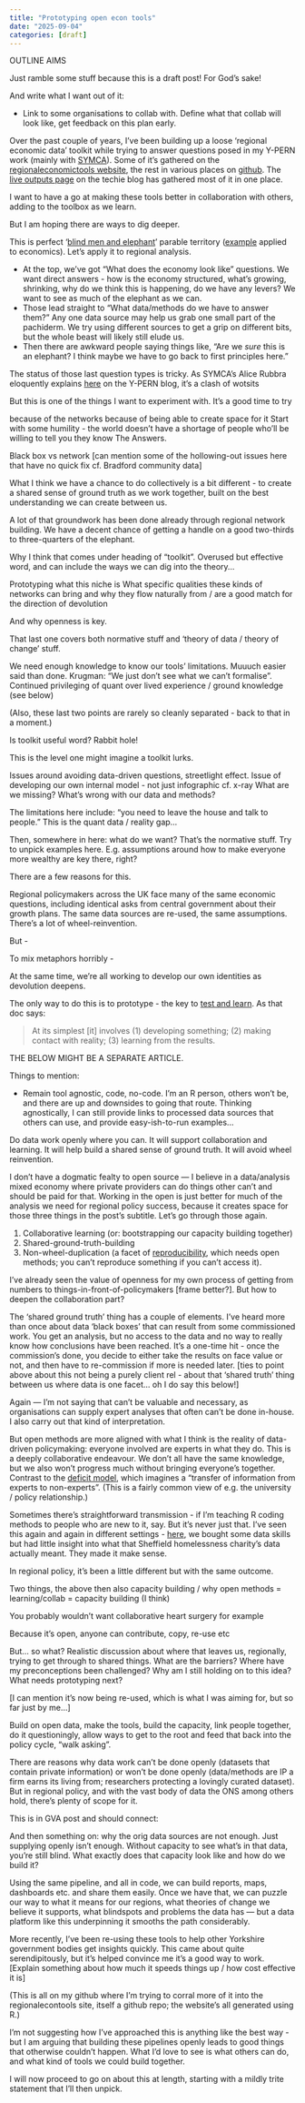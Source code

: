 ```yaml
---
title: "Prototyping open econ tools"
date: "2025-09-04"
categories: [draft]
---
```


OUTLINE AIMS

Just ramble some stuff because this is a draft post! For God's sake!

And write what I want out of it:

* Link to some organisations to collab with. Define what that collab will look like, get feedback on this plan early.


Over the past couple of years, I've been building up a loose 'regional economic data' toolkit while trying to answer questions posed in my Y-PERN work (mainly with [SYMCA](https://www.southyorkshire-ca.gov.uk/)). Some of it's gathered on the [regionaleconomictools website](https://danolner.github.io/RegionalEconomicTools/), the rest in various places on [github](https://github.com/DanOlner). The [live outputs page](https://danolner.github.io/posts/outputs_livelist/) on the techie blog has gathered most of it in one place.

I want to have a go at making these tools better in collaboration with others, adding to the toolbox as we learn. 

But I am hoping there are ways to dig deeper. 

This is perfect '[blind men and elephant](https://en.wikipedia.org/wiki/Blind_men_and_an_elephant)' parable territory ([example](https://jetzek.wordpress.com/2016/07/19/first-blog-post/) applied to economics). Let's apply it to regional analysis.

* At the top, we've got “What does the economy look like” questions. We want direct answers - how is the economy structured, what's growing, shrinking, why do we think this is happening, do we have any levers? We want to see as much of the elephant as we can.
* Those lead straight to “What data/methods do we have to answer them?” Any one data source may help us grab one small part of the pachiderm. We try using different sources to get a grip on different bits, but the whole beast will likely still elude us. 
* Then there are awkward people saying things like, "Are we *sure* this is an elephant? I think maybe we have to go back to first principles here."

The status of those last question types is tricky. As SYMCA's Alice Rubbra eloquently explains [here](https://y-pern.org.uk/blog/the-relationship-between-policymaking-and-research-how-it-works-sometimes/) on the Y-PERN blog, it's a clash of wotsits


But this is one of the things I want to experiment with. It's a good time to try 

because of the networks because of being able to create space for it
Start with some humility - the world doesn't have a shortage of people who'll be willing to tell you they know The Answers.

Black box vs network [can mention some of the hollowing-out issues here that have no quick fix cf. Bradford community data]

What I think we have a chance to do collectively is a bit different - to create a shared sense of ground truth as we work together, built on the best understanding we can create between us.

A lot of that groundwork has been done already through regional network building. We have a decent chance of getting a handle on a good two-thirds to three-quarters of the elephant.


Why I think that comes under heading of "toolkit". Overused but effective word, and can include the ways we can dig into the theory... 


Prototyping what this niche is
What specific qualities these kinds of networks can bring and why they flow naturally from / are a good match for the direction of devolution


And why openness is key.





That last one covers both normative stuff and 'theory of data / theory of change' stuff.

We need enough knowledge to know our tools' limitations. Muuuch easier said than done. Krugman: "We just don't see what we can't formalise". Continued privileging of quant over lived experience / ground knowledge (see below)




(Also, these last two points are rarely so cleanly separated - back to that in a moment.)


Is toolkit useful word? Rabbit hole!

This is the level one might imagine a toolkit lurks.




Issues around avoiding data-driven questions, streetlight effect. Issue of developing our own internal model - not just infographic cf. x-ray
What are we missing? What’s wrong with our data and methods?

The limitations here include: “you need to leave the house and talk to people.” This is the quant data / reality gap...

Then, somewhere in here: what do we want? That’s the normative stuff. Try to unpick examples here. E.g. assumptions around how to make everyone more wealthy are key there, right?







There are a few reasons for this.

Regional policymakers across the UK face many of the same economic questions, including identical asks from central government about their growth plans. The same data sources are re-used, the same assumptions. There's a lot of wheel-reinvention.


 But - 

To mix metaphors horribly - 






At the same time, we're all working to develop our own identities as devolution deepens.


The only way to do this is to prototype - the key to [test and learn](https://www.bi.team/publications/test-and-learn-a-playbook-for-mission-driven-government/). As that doc says:

> At its simplest [it] involves (1) developing something; (2) making contact with reality; (3) learning from the results.



 











THE BELOW MIGHT BE A SEPARATE ARTICLE.


Things to mention:

* Remain tool agnostic, code, no-code. I'm an R person, others won't be, and there are up and downsides to going that route. Thinking agnostically, I can still provide links to processed data sources that others can use, and provide easy-ish-to-run examples...


Do data work openly where you can. It will support collaboration and learning. It will help build a shared sense of ground truth. It will avoid wheel reinvention.

I don’t have a dogmatic fealty to open source — I believe in a data/analysis mixed economy where private providers can do things other can’t and should be paid for that. Working in the open is just better for much of the analysis we need for regional policy success, because it creates space for those three things in the post’s subtitle. Let’s go through those again. 

1. Collaborative learning (or: bootstrapping our capacity building together)
2. Shared-ground-truth-building
3. Non-wheel-duplication (a facet of [reproducibility](https://www.ukrn.org/), which needs open methods; you can’t reproduce something if you can’t access it).





I’ve already seen the value of openness for my own process of getting from numbers to things-in-front-of-policymakers [frame better?]. But how to deepen the collaboration part?

The ‘shared ground truth’ thing has a couple of elements. I’ve heard more than once about data ‘black boxes’ that can result from some commissioned work. You get an analysis, but no access to the data and no way to really know how conclusions have been reached. It’s a one-time hit - once the commission’s done, you decide to either take the results on face value or not, and then have to re-commission if more is needed later. [ties to point above about this not being a purely client rel - about that ‘shared truth’ thing between us where data is one facet… oh I do say this below!]

Again — I’m not saying that can’t be valuable and necessary, as organisations can supply expert analyses that often can’t be done in-house. I also carry out that kind of interpretation. 

But open methods are more aligned with what I think is the reality of data-driven policymaking: everyone involved are experts in what they do. This is a deeply collaborative endeavour. We don’t all have the same knowledge, but we also won’t progress much without bringing everyone’s together. Contrast to the [deficit model](https://en.wikipedia.org/wiki/Information_deficit_model), which imagines a “transfer of information from experts to non-experts”. (This is a fairly common view of e.g. the university / policy relationship.) 

Sometimes there’s straightforward transmission - if I’m teaching R coding methods to people who are new to it, say. But it’s never just that. I’ve seen this again and again in different settings - [here](https://www.danolner.net/2019/02/sheffields-first-data-for-good-hack-day), we bought some data skills but had little insight into what that Sheffield homelessness charity’s data actually meant. They made it make sense.

In regional policy, it’s been a little different but with the same outcome. 

Two things, the above then also capacity building / why open methods = learning/collab = capacity building (I think)

You probably wouldn’t want collaborative heart surgery for example

Because it’s open, anyone can contribute, copy, re-use etc

But… so what? Realistic discussion about where that leaves us, regionally, trying to get through to shared things. What are the barriers? Where have my preconceptions been challenged? Why am I still holding on to this idea? What needs prototyping next?

[I can mention it’s now being re-used, which is what I was aiming for, but so far just by me…]

Build on open data, make the tools, build the capacity, link people together, do it questioningly, allow ways to get to the root and feed that back into the policy cycle, “walk asking”.

There are reasons why data work can’t be done openly (datasets that contain private information) or won’t be done openly (data/methods are IP a firm earns its living from; researchers protecting a lovingly curated dataset). But in regional policy, and with the vast body of data the ONS among others hold, there’s plenty of scope for it.

This is in GVA post and should connect:

And then something on: why the orig data sources are not enough. Just supplying openly isn’t enough. Without capacity to see what’s in that data, you’re still blind. What exactly does that capacity look like and how do we build it?









Using the same pipeline, and all in code, we can build reports, maps, dashboards etc. and share them easily. Once we have that, we can puzzle our way to what it means for our regions, what theories of change we believe it supports, what blindspots and problems the data has — but a  data platform like this underpinning it smooths the path considerably.





More recently, I’ve been re-using these tools to help other Yorkshire government bodies get insights quickly. This came about quite serendipitously, but it’s helped convince me it’s a good way to work. [Explain something about how much it speeds things up / how cost effective it is]

(This is all on my github where I’m trying to corral more of it into the regionalecontools site, itself a github repo; the website’s all generated using R.) 

I’m not suggesting how I’ve approached this is anything like the best way - but I am arguing that building these pipelines openly leads to good things that otherwise couldn’t happen. What I’d love to see is what others can do, and what kind of tools we could build together. 

I will now proceed to go on about this at length, starting with a mildly trite statement that I’ll then unpick. 
